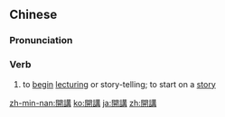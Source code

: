{{also|开讲}}
==Chinese==
{{zh-forms|s=开讲}}

===Pronunciation===
{{zh-pron
|m=kāijiǎng
|cat=v
}}

===Verb===
{{zh-verb}}

# to [[begin]] [[lecturing]] or story-telling; to start on a [[story]]

[[zh-min-nan:開講]]
[[ko:開講]]
[[ja:開講]]
[[zh:開講]]